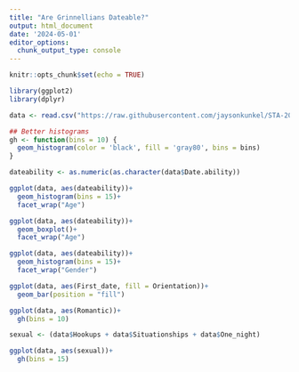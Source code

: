 ---
title: "Are Grinnellians Dateable?"
output: html_document
date: '2024-05-01'
editor_options: 
  chunk_output_type: console
---

```{r setup, include=FALSE}
knitr::opts_chunk$set(echo = TRUE)
```

```{r}
library(ggplot2)
library(dplyr)

data <- read.csv("https://raw.githubusercontent.com/jaysonkunkel/STA-209-final/main/grinnell-dateability.csv?token=GHSAT0AAAAAACRXXOSGPNCKF5TGEHWWEF52ZRSZU7A")
```

```{r}

## Better histograms
gh <- function(bins = 10) {
  geom_histogram(color = 'black', fill = 'gray80', bins = bins)
}

dateability <- as.numeric(as.character(data$Date.ability))

ggplot(data, aes(dateability))+
  geom_histogram(bins = 15)+
  facet_wrap("Age")

ggplot(data, aes(dateability))+
  geom_boxplot()+
  facet_wrap("Age")

ggplot(data, aes(dateability))+
  geom_histogram(bins = 15)+
  facet_wrap("Gender")

ggplot(data, aes(First_date, fill = Orientation))+
  geom_bar(position = "fill")

ggplot(data, aes(Romantic))+
  gh(bins = 10)

sexual <- (data$Hookups + data$Situationships + data$One_night)

ggplot(data, aes(sexual))+
  gh(bins = 15)
```


